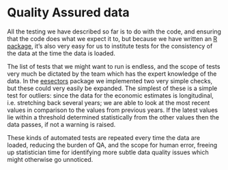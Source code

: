 # Quality Assured data {#qa_data}

All the testing we have described so far is to do with the code, and ensuring that the code does what we expect it to, but because we have written an [R package](https://github.com/ukgovdatascience/eesectors), it’s also very easy for us to institute tests for the consistency of the data at the time the data is loaded.

The list of tests that we might want to run is endless, and the scope of tests very much be dictated by the team which has the expert knowledge of the data. In the [eesectors](https://github.com/ukgovdatascience/eesectors) package we implemented two very simple checks, but these could very easily be expanded. The simplest of these is a simple test for outliers: since the data for the economic estimates is longitudinal, i.e. stretching back several years; we are able to look at the most recent values in comparison to the values from previous years. If the latest values lie within a threshold determined statistically from the other values then the data passes, if not a warning is raised.

These kinds of automated tests are repeated every time the data are loaded, reducing the burden of QA, and the scope for human error, freeing up statistician time for identifying more subtle data quality issues which might otherwise go unnoticed.